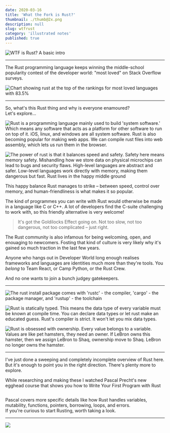 ```yaml
---
date: 2020-03-16
title: 'What the Fork is Rust?'
thumbnail: ./thumb@2x.png
description: null
slug: wtfrust
category: 'illustrated notes'
published: true
---
```


<NotesContainer>

![WTF is Rust? A basic intro](./WTFRust_1.png)

---

The <Link to="https://www.rust-lang.org/">Rust programming language</Link> keeps winning the middle-school popularity contest of the developer world: "most loved" on <Link to="https://insights.stackoverflow.com/survey/2019#technology">Stack Overflow surveys</Link>.

<ImageFrame >

![Chart showing rust at the top of the rankings for most loved languages with 83.5%](./stackoverflow.png)

</ImageFrame>



---

So, what's this Rust thing and why is everyone enamoured?  
Let's explore...

![Rust is a programming language mainly used to build 'system software.' Which means any software that acts as a platform for other software to run on top of it. iOS, linux, and windows are all system software. Rust is also becoming popular for making web apps. We can compile rust files into web assembly, which lets us run them in the browser.](./WTFRust_2.png)

![The power of rust is that it balances speed and safety. Safety here means memory safety. Mishandling how we store data on physical microchips can lead to bugs and security flaws. High-level languages are abstract and safer. Low-level languages work directly with memory, making them dangerous but fast. Rust lives in the happy middle ground](./WTFRust_4.png)

This happy balance Rust manages to strike – between speed, control over memory, and human-friendliness is what makes it so popular.

The kind of programmes you can write with Rust would otherwise be made in a language like <Link to="https://en.wikipedia.org/wiki/C_(programming_language)">C</Link> or <Link to="https://en.wikipedia.org/wiki/C%2B%2B">C++</Link>. A lot of developers find the C-suite challenging to work with, so this friendly alternative is very welcome!

> It's got the <Link to='https://en.wikipedia.org/wiki/Goldilocks_principle'>Goldilocks Effect</Link> going on.  Not too slow, not too dangerous, not too complicated – just right.

The Rust community is also infamous for being welcoming, open, and enouaging to newcomers. Fosting that kind of culture is very likely why it's gained so much traction in the last few years.

Anyone who hangs out in Developer World long enough realises frameworks and languages are identities much more than they're tools. You *belong* to Team React, or Camp Python, or the Rust Crew.

And no one wants to join a bunch judgey gatekeepers. 

---

![The rust install package comes with 'rustc' - the compiler, 'cargo' - the package manager, and 'rustup' - the toolchain](./WTFRust_3.png)

![Rust is statically typed. This means the data type of every variable must be known at compile time. You can declare data types or let rust make an educated guess. Rust's compiler is strict. It won't let you mix data types.](./WTFRust_5.png)

![Rust is obsessed with ownership. Every value belongs to a variable. Values are like pet hamsters, they need an owner. If LeBron owns this hamster, then we assign LeBron to Shaq, ownership move to Shaq. LeBron no longer owns the hamster.](./WTFRust_6.png)

---

I've just done a sweeping and completely incomplete overview of Rust here. But it's enough to point you in the right direction. There's plenty more to explore.

<p>While researching and making these I watched <Link to="https://twitter.com/PascalPrecht">Pascal Precht</Link>'s new egghead course that shows you how to <Link noToolTip to="https://egghead.io/courses/write-your-first-program-with-the-rust-language?af=54fd64">Write Your First Program with Rust </Link></p>

<Link noToolTip to="https://egghead.io/courses/write-your-first-program-with-the-rust-language?af=54fd64">

<img style="max-width: 100%;" src="https://og-image-egghead-course.now.sh/write-your-first-program-with-the-rust-language" alt="" />

</Link>

Pascal covers more specific details like how Rust handles variables, mutability, functions, pointers, borrowing, loops, and errors.  
If you're curious to start Rusting, worth taking a look.

---

</NotesContainer>

<FullNote verticalNote coursename="Write Your First Program with Rust" courselink="https://egghead.io/courses/write-your-first-program-with-the-rust-language?af=54fd64">

![](./WTFisRust--small.png)

</FullNote>